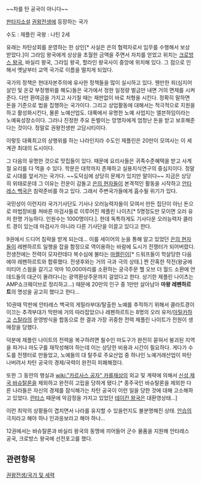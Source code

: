 ~~차를 탄 공국이 아니다~~

[[판타지소설]] [[권왕전생]]에 등장하는 국가

수도 : 제플린
국왕 : 나틴 2세

유래는 차탄상회를 운영하는 한 상인[* 사실은 은의 협력자로서 임무를 수행해서 보상 받았다.]이 그라임 왕국에게 상상을 초월한 금액을 주면서 자치를 얻었고 위치는 [[크로방스 왕국]], 바실리 왕국, 그라임 왕국, 할라인 왕국사이 중앙에 위치해 있다. 그 점으로 인해서 옛날부터 교역 국가로 이름을 떨치게 되었다. 

국가의 정책은 현대자본주의에 유사한 정책들을 많이 실시하고 있다. 웬만한 죄(심지어 살인 및 온갖 부정행위를 해도)들은 국가에서 정한 일정량 벌금만 내면 거의 면제를 시켜준다. 다만 환여금을 가지고 사기칠 때는 재판없이 바로 처형을 시킨다. 정확히 말하면 돈을 기준으로 법을 집행하는 국가이다. 그리고 상업활동에 대해서는 적극적으로 지원을 하고 활성화시킨다, 물론 노예산업도. 대륙에서 유명한 노예 사업지는 엘븐하임이라는 노예육성장소이다. 그러나 진정한 주요 돈벌이는 망명자에게 엄청난 돈을 받고 보호해준다는 것이다. 정말로 권왕전생판 고담시티이다.

이렇듯 대륙최고의 상행위를 하는 나라인지라 수도인 제플린은 20만이 모여사는 이 세계관 최대의 도시이다.

그 다음의 유명한 것으로 맛집들이 있다. 때문에 요리사들은 귀족수준혜택을 받고 사계절 요리를 다 먹을 수 있다. 학문은 대학까지 존재하고 실용지식연구의 중심지이다. 정말로 시대를 앞서가는 국가다. ~~도덕심에 상당히 문제가 있지만 말이다~~ 지금은 상당히 위태로운데 그 이유는 전운이 감돌고 [[은의 현자]]들이 본격적인 활동을 시작하고 [[안타레스 백국]]은 침략준비를 하고 있다. 그래서 주변국가들에게 흡수될 위기가 있다.

국민성이 이런지라 국가기사단도 기사나 오러능력자들이 모여서 만든 집단이 아닌 돈으로 마법장비를 쳐바른 마검사들로 이루어진 제플린 나이츠[* 5명정도만 모이면 오러 유저 한명 가능하다. 인원수는 1000명이다.]. 한데 독특하게도 기사다운 오러능력자 클라트 경이 있는데 마검사가 아니라 다른 기사단을 이끌고 있다고 한다.

9권에서 드디어 침략을 받게 되는데... 이를 세이어의 눈을 통해 알고 있었던 [[은의 현자]]들이 레펜하르트 일행을 잡을 함정으로 역이용하는 바람에 도시가 전쟁터가 되어버렸다. 전생전에는 전력이 모자란데다 복수심에 불타는 [[마켈린]]이[* 드워프들이 학살당한 다음에야 레펜하르트와 합류했다. 전생후와는 거의 극과 극의 상태.] 짠 잔혹한 작전(왕궁에 미티어 스웜을 갈기고 악마 10,000마리를 소환하는 궁극주문 헬 오브 더 월드 소환에 언데드들의 대군이 몰려다니는 광역환상주문까지 걸었다고 한다. 상기한 제플린 나이츠는 AMP쇼크웨이브로 정리하고...) 때문에 20만의 인구 중 1만만 살아남아 '''마왕 레펜하르트'''의 명성을 공고히 했다고 한다...

10권때 막판에 안타레스 백국의 게릴라부대/탈출한 노예를 추적하기 위해서 클라트경이 이끄는 추격부대가 막판에 거의 따라잡았으나 레펜하르트는 8명의 오러 유저/[[아틸카]]하고 [[스탈라]]의 운영방식을 합동으로 한 결과 가장 귀중한 전력 제플린 나이트가 전원이 생매장을 당했다.

덕분에 제플린 나이트의 전력을 복구하려면 필수인 마도구가 완전히 묻혀서 붕괴된 지역을 파거나 마도구를 재작성해야 하는데 이는 상당한 비용과 시간이 필요하다.
게다가 수도를 전쟁터로 만들었고, 노예들의 대 탈주로 주요산업 중 하나인 노예거래산업이 파탄나버려서 차탄 공국의 경제/국력이 완전히 피폐해졌다.

또한 그 동안의 행실과 [[wiki:"카르사스 공자" 카를재상]]의 외교 및 계략에 의해서 [[신성 제국 바슈탈론]]을 제외하고 완전히 고립을 당하게 됐다.[* 종주국인 바슈탈론을 제외한 다른 나라들은 자신의 경제를 잠식해가는 차탄 공국이 이런 일을 당한 것에 대해 고소해하고 있었다. [[란타스]] 때문에 악감정을 가지고 있었던 [[테이칸 왕국]]은 대환영상태...]

이런 최악의 상황들이 겹치면서 나라를 유지할 수 있을런지도 불분명해진 상태. [[안습]]의 극치라고 해야 하나 인과응보라고 해야 하나...

12권에서는 바슈탈론과 바실리 왕국의 동맹에 끼어들어 군수 물품을 지원해 안타레스 공국, 크로방스 왕국에 선전포고를 했다. 

== 관련항목 ==
[[권왕전생/국가 및 세력]]
